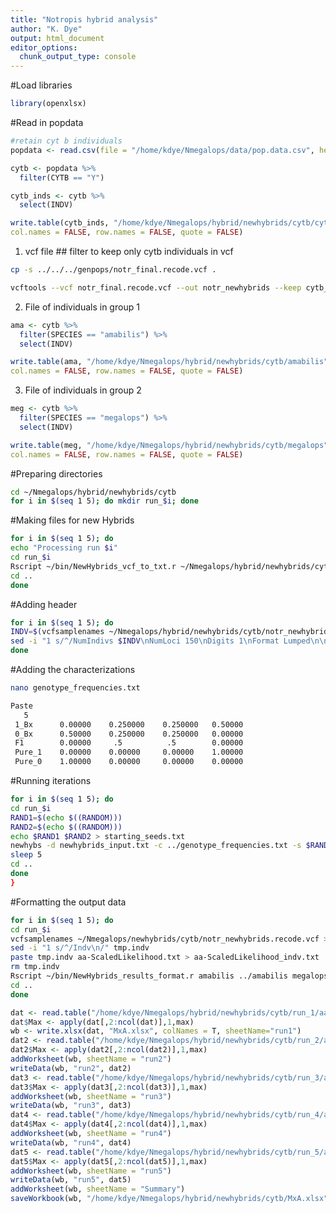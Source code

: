 ```yaml
---
title: "Notropis hybrid analysis"
author: "K. Dye"
output: html_document
editor_options: 
  chunk_output_type: console
---
```


#Load libraries
```r
library(openxlsx)
```

#Read in popdata
```r
#retain cyt b individuals
popdata <- read.csv(file = "/home/kdye/Nmegalops/data/pop.data.csv", header = TRUE)

cytb <- popdata %>%
  filter(CYTB == "Y") 

cytb_inds <- cytb %>%
  select(INDV)

write.table(cytb_inds, "/home/kdye/Nmegalops/hybrid/newhybrids/cytb/cytb_inds",
col.names = FALSE, row.names = FALSE, quote = FALSE)
```

1) vcf file
  ## filter to keep only cytb individuals in vcf
```bash
cp -s ../../../genpops/notr_final.recode.vcf .

vcftools --vcf notr_final.recode.vcf --out notr_newhybrids --keep cytb_inds --recode --recode-INFO-all
```

2) File of individuals in group 1
```r
ama <- cytb %>%
  filter(SPECIES == "amabilis") %>%
  select(INDV)

write.table(ama, "/home/kdye/Nmegalops/hybrid/newhybrids/cytb/amabilis",
col.names = FALSE, row.names = FALSE, quote = FALSE)
```

3) File of individuals in group 2
```r
meg <- cytb %>%
  filter(SPECIES == "megalops") %>%
  select(INDV)

write.table(meg, "/home/kdye/Nmegalops/hybrid/newhybrids/cytb/megalops",
col.names = FALSE, row.names = FALSE, quote = FALSE)
```

#Preparing directories
```bash
cd ~/Nmegalops/hybrid/newhybrids/cytb
for i in $(seq 1 5); do mkdir run_$i; done
```

#Making files for new Hybrids
```bash
for i in $(seq 1 5); do 
echo "Processing run $i"
cd run_$i
Rscript ~/bin/NewHybrids_vcf_to_txt.r ~/Nmegalops/hybrid/newhybrids/cytb/notr_newhybrids.recode.vcf newhybrids_input.txt
cd ..
done
```

#Adding header
```bash
for i in $(seq 1 5); do 
INDV=$(vcfsamplenames ~/Nmegalops/hybrid/newhybrids/cytb/notr_newhybrids.recode.vcf | wc -l);
sed -i "1 s/^/NumIndivs $INDV\nNumLoci 150\nDigits 1\nFormat Lumped\n\n/" run_$i/newhybrids_input.txt;
done
```

#Adding the characterizations
```bash
nano genotype_frequencies.txt

Paste 
   5
 1_Bx      0.00000    0.250000    0.250000   0.50000
 0_Bx      0.50000    0.250000    0.250000   0.00000
 F1        0.00000     .5          .5        0.00000
 Pure_1    0.00000    0.00000     0.00000    1.00000
 Pure_0    1.00000    0.00000     0.00000    0.00000
```

#Running iterations
```bash
for i in $(seq 1 5); do
cd run_$i
RAND1=$(echo $((RANDOM)))
RAND2=$(echo $((RANDOM)))
echo $RAND1 $RAND2 > starting_seeds.txt
newhybs -d newhybrids_input.txt -c ../genotype_frequencies.txt -s $RAND1 $RAND2 --no-gui &
sleep 5
cd ..
done
}
```

#Formatting the output data
```bash
for i in $(seq 1 5); do
cd run_$i
vcfsamplenames ~/Nmegalops/newhybrids/cytb/notr_newhybrids.recode.vcf > tmp.indv
sed -i "1 s/^/Indv\n/" tmp.indv
paste tmp.indv aa-ScaledLikelihood.txt > aa-ScaledLikelihood_indv.txt
rm tmp.indv
Rscript ~/bin/NewHybrids_results_format.r amabilis ../amabilis megalops ../megalops
cd ..
done
```

```R
dat <- read.table("/home/kdye/Nmegalops/hybrid/newhybrids/cytb/run_1/aa-ScaledLikelihood_edit.txt", head=T, sep="\t")
dat$Max <- apply(dat[,2:ncol(dat)],1,max)
wb <- write.xlsx(dat, "MxA.xlsx", colNames = T, sheetName="run1")
dat2 <- read.table("/home/kdye/Nmegalops/hybrid/newhybrids/cytb/run_2/aa-ScaledLikelihood_edit.txt", head=T, sep="\t")
dat2$Max <- apply(dat2[,2:ncol(dat2)],1,max)
addWorksheet(wb, sheetName = "run2")
writeData(wb, "run2", dat2)
dat3 <- read.table("/home/kdye/Nmegalops/hybrid/newhybrids/cytb/run_3/aa-ScaledLikelihood_edit.txt", head=T, sep="\t")
dat3$Max <- apply(dat3[,2:ncol(dat3)],1,max)
addWorksheet(wb, sheetName = "run3")
writeData(wb, "run3", dat3)
dat4 <- read.table("/home/kdye/Nmegalops/hybrid/newhybrids/cytb/run_4/aa-ScaledLikelihood_edit.txt", head=T, sep="\t")
dat4$Max <- apply(dat4[,2:ncol(dat4)],1,max)
addWorksheet(wb, sheetName = "run4")
writeData(wb, "run4", dat4)
dat5 <- read.table("/home/kdye/Nmegalops/hybrid/newhybrids/cytb/run_5/aa-ScaledLikelihood_edit.txt", head=T, sep="\t")
dat5$Max <- apply(dat5[,2:ncol(dat5)],1,max)
addWorksheet(wb, sheetName = "run5")
writeData(wb, "run5", dat5)
addWorksheet(wb, sheetName = "Summary")
saveWorkbook(wb, "/home/kdye/Nmegalops/hybrid/newhybrids/cytb/MxA.xlsx", overwrite = TRUE)
```
